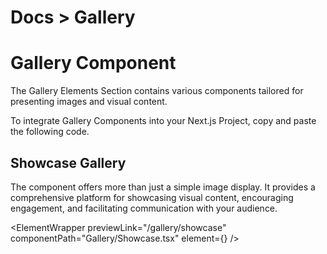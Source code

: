 
<h1 className="text-gray-200 text-[14px] mt-3 ">
  <span className="text-gray-500 ">Docs ></span> Gallery
</h1>

# Gallery Component

The Gallery Elements Section contains various components tailored for presenting images and visual content.

To integrate Gallery Components into your Next.js Project, copy and paste the following code.

## Showcase Gallery

The component offers more than just a simple image display. It provides a comprehensive platform for showcasing visual content, encouraging engagement, and facilitating communication with your audience.

<ElementWrapper
  previewLink="/gallery/showcase"
  componentPath="Gallery/Showcase.tsx"
  element={<Showcase />}
/>
